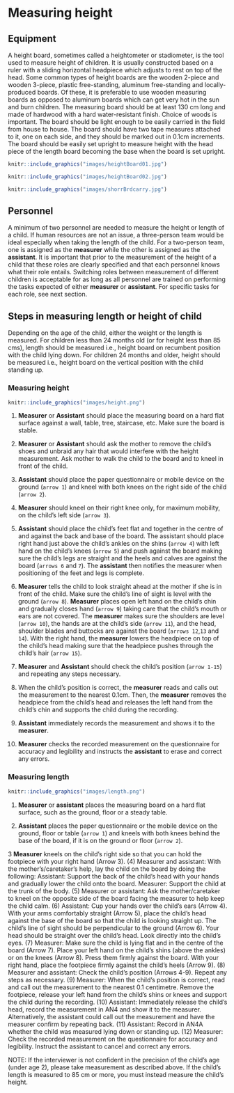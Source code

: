# Measuring height {#height}

## Equipment

A height board, sometimes called a heightometer or stadiometer, is the tool used to measure height of children. It is usually constructed based on a ruler with a sliding horizontal headpiece which adjusts to rest on top of the head. Some common types of height boards are the wooden 2-piece and wooden 3-piece, plastic free-standing, aluminum free-standing and locally-produced boards. Of these, it is preferable to use wooden measuring boards as opposed to aluminum boards which can get very hot in the sun and burn children. The measuring board should be at least 130 cm long and made of hardwood with a hard water-resistant finish. Choice of woods is important. The board should be light enough to be easily carried in the field from house to house. The board should have two tape measures attached to it, one on each side, and they should be marked out in 0.1cm increments. The board should be easily set upright to measure height with the head piece of the length board becoming the base when the board is set upright.

```r
knitr::include_graphics("images/heightBoard01.jpg")
```

```r
knitr::include_graphics("images/heightBoard02.jpg")
```

```r
knitr::include_graphics("images/shorrBrdcarry.jpg")
```

## Personnel

A minimum of two personnel are needed to measure the height or length of a child. If human resources are not an issue, a three-person team would be ideal especially when taking the length of the child. For a two-person team, one is assigned as the **measurer** while the other is assigned as the **assistant**. It is important that prior to the measurement of the height of a child that these roles are clearly specified and that each personnel knows what their role entails. Switching roles between measurement of different children is acceptable for as long as all personnel are trained on performing the tasks expected of either **measurer** or **assistant**. For specific tasks for each role, see next section.

## Steps in measuring length or height of child

Depending on the age of the child, either the weight or the length is measured. For children less than 24 months old (or for height less than 85 cms), length should be measured i.e., height board on recumbent position with the child lying down.  For children 24 months and older, height should be measured i.e., height board on the vertical position with the child standing up.

### Measuring height

```r
knitr::include_graphics("images/height.png")
```

1. **Measurer** or **Assistant** should place the measuring board on a hard flat surface against a wall, table, tree, staircase, etc.  Make sure the board is stable.

2.	**Measurer** or **Assistant** should ask the mother to remove the child's shoes and unbraid any hair that would interfere with the height measurement. Ask mother to walk the child to the board and to kneel in front of the child.

3. 	**Assistant** should place the paper questionnaire or mobile device on the ground (`arrow 1`) and kneel with both knees on the right side of the child (`arrow 2`). 

4. **Measurer** should kneel on their right knee only, for maximum  mobility, on the child's left side  (`arrow 3`).

5.	**Assistant** should place the child's feet flat and together in the centre of and against the back and base of the board. The assistant should place right hand just above the child's ankles on the shins (`arrow 4`) with left hand on the child's knees (`arrow 5`) and push against the board making sure the child's legs are straight and the heels and calves are against the board (`arrows 6` and `7`).  The **assistant** then notifies the measurer when positioning of the feet and legs is complete.

6.	**Measurer** tells the child to look straight ahead at the mother if she is in front of the child.  Make sure the child's line of sight is level with the ground (`arrow 8`). **Measurer** places open left hand on the child's chin and gradually closes hand (`arrow 9`) taking care that the child's mouth or ears are not covered. The **measurer** makes sure the shoulders are level (`arrow 10`), the hands are at the child's side (`arrow 11`), and the head, shoulder blades and buttocks are against the board (`arrows 12`,`13` and `14`). With the right hand, the **measurer** lowers the headpiece on top of the child's head making sure that the headpiece pushes through the child's hair (`arrow 15`).

7.	**Measurer** and **Assistant** should check the child's position (`arrow 1-15`) and repeating any steps necessary.

8. When the child's position is correct, the **measurer** reads and calls out the measurement to the nearest 0.1cm.  Then, the **measurer** removes the headpiece from the child's head and releases the left hand from the child's chin and supports the child during the recording.

9.	**Assistant** immediately records the measurement and shows it to the **measurer**.

10.	**Measurer** checks the recorded measurement on the questionnaire for accuracy and legibility and instructs the **assistant** to erase and correct any errors.

### Measuring length

```r
knitr::include_graphics("images/length.png")
```

1. **Measurer** or **assistant** places the measuring board on a hard flat surface, such as the ground, floor or a steady table.

2.	**Assistant** places the paper questionnaire or the mobile device on the ground, floor or table (`arrow 1`) and kneels with both knees behind the base of the board, if it is on the ground or floor (`arrow 2`).

3	**Measurer** kneels on the child's right side so that you can hold the footpiece with your right hand (Arrow 3). 
(4)	Measurer and assistant: With the mother's/caretaker's help, lay the child on the board by doing the following: 
Assistant: Support the back of the child's head with your hands and gradually lower the child onto the board. 
Measurer: Support the child at the trunk of the body. 
(5)	Measurer or assistant: Ask the mother/caretaker to kneel on the opposite side of the board facing the measurer to help keep the child calm. 
(6)	Assistant: Cup your hands over the child's ears (Arrow 4). With your arms comfortably straight (Arrow 5), place the child's head against the base of the board so that the child is looking straight up. The child's line of sight should be perpendicular to the ground (Arrow 6). Your head should be straight over the child's head. Look directly into the child's eyes. 
(7)	Measurer: Make sure the child is lying flat and in the centre of the board (Arrow 7). Place your left hand on the child's shins (above the ankles) or on the knees (Arrow 8). Press them firmly against the board. With your right hand, place the footpiece firmly against the child's heels (Arrow 9). 
(8)	Measurer and assistant: Check the child's position (Arrows 4-9). Repeat any steps as necessary. 
(9)	Measurer: When the child's position is correct, read and call out the measurement to the nearest 0.1 centimetre. Remove the footpiece, release your left hand from the child's shins or knees and support the child during the recording. 
(10)	Assistant: Immediately release the child's head, record the measurement in AN4 and show it to the measurer. Alternatively, the assistant could call out the measurement and have the measurer confirm by repeating back.
(11)	Assistant: Record in AN4A whether the child was measured lying down or standing up.
(12)	Measurer: Check the recorded measurement on the questionnaire for accuracy and legibility. Instruct the assistant to cancel and correct any errors. 

NOTE:
If the interviewer is not confident in the precision of the child's age (under age 2), please take measurement as described above. If the child's length is measured to 85 cm or more, you must instead measure the child's height.

